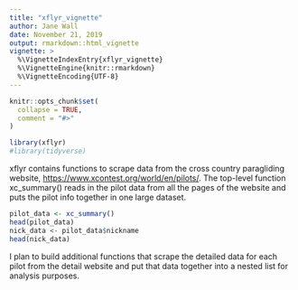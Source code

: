---
title: "xflyr_vignette"
author: Jane Wall
date: November 21, 2019
output: rmarkdown::html_vignette
vignette: >
  %\VignetteIndexEntry{xflyr_vignette}
  %\VignetteEngine{knitr::rmarkdown}
  %\VignetteEncoding{UTF-8}
---

```{r, include = FALSE}
knitr::opts_chunk$set(
  collapse = TRUE,
  comment = "#>"
)
```

```{r setup, message = FALSE, warning = FALSE}
library(xflyr)
#library(tidyverse)
```

xflyr contains functions to scrape data from the cross country paragliding website, <https://www.xcontest.org/world/en/pilots/>.  The top-level function xc_summary() reads in the pilot data from all the pages of the website and puts the pilot info together in one large dataset.

```{r get_data}
pilot_data <- xc_summary()
head(pilot_data)
nick_data <- pilot_data$nickname
head(nick_data)
```

I plan to build additional functions that scrape the detailed data for each pilot from the detail website and put that data together into a nested list for analysis purposes.
